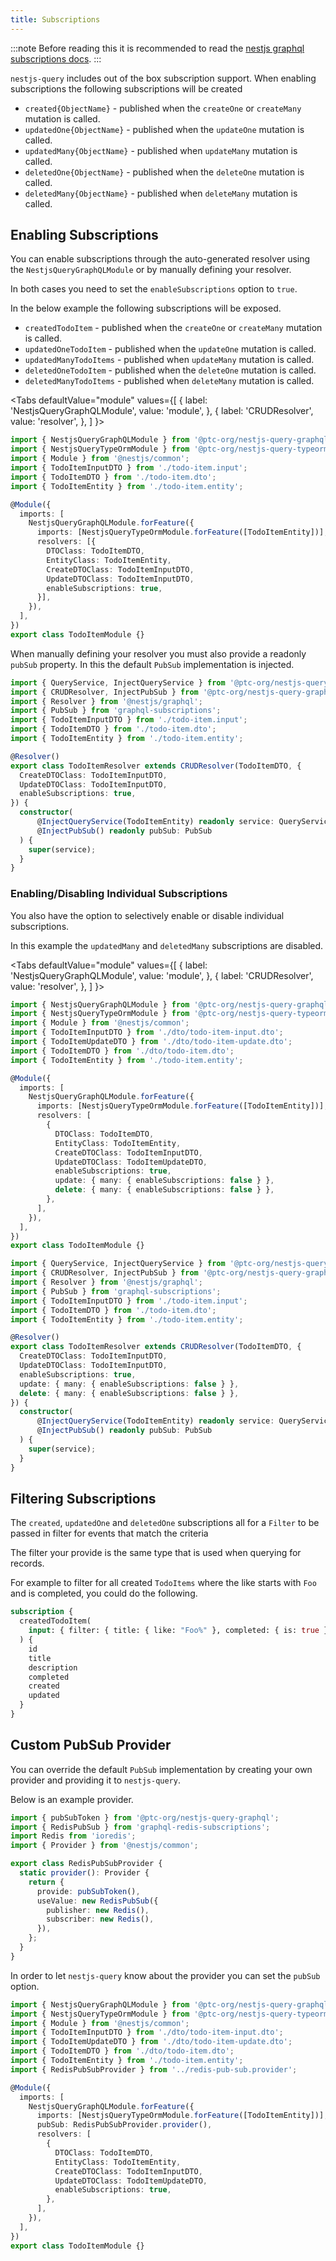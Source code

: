 ```yaml
---
title: Subscriptions
---
```



:::note
Before reading this it is recommended to read the [nestjs graphql subscriptions docs](https://docs.nestjs.com/graphql/subscriptions).
:::

`nestjs-query` includes out of the box subscription support. When enabling subscriptions the following subscriptions will be created

* `created{ObjectName}` - published when the `createOne` or `createMany` mutation is called.
* `updatedOne{ObjectName}`  - published when the `updateOne` mutation is called.
* `updatedMany{ObjectName}` - published when `updateMany` mutation is called.
* `deletedOne{ObjectName}` - published when the `deleteOne` mutation is called.
* `deletedMany{ObjectName}`  - published when `deleteMany` mutation is called.

## Enabling Subscriptions

You can enable subscriptions through the auto-generated resolver using the `NestjsQueryGraphQLModule` or by manually defining your resolver.

In both cases you need to set the `enableSubscriptions` option to `true`.

In the below example the following subscriptions will be exposed.

* `createdTodoItem` - published when the `createOne` or `createMany` mutation is called.
* `updatedOneTodoItem`  - published when the `updateOne` mutation is called.
* `updatedManyTodoItems` - published when `updateMany` mutation is called.
* `deletedOneTodoItem` - published when the `deleteOne` mutation is called.
* `deletedManyTodoItems`  - published when `deleteMany` mutation is called.

<Tabs
  defaultValue="module"
  values={[
    { label: 'NestjsQueryGraphQLModule', value: 'module', },
    { label: 'CRUDResolver', value: 'resolver', },
  ]
}>
<TabItem value="module">

```ts title="todo-item.module.ts" {17}
import { NestjsQueryGraphQLModule } from '@ptc-org/nestjs-query-graphql';
import { NestjsQueryTypeOrmModule } from '@ptc-org/nestjs-query-typeorm';
import { Module } from '@nestjs/common';
import { TodoItemInputDTO } from './todo-item.input';
import { TodoItemDTO } from './todo-item.dto';
import { TodoItemEntity } from './todo-item.entity';

@Module({
  imports: [
    NestjsQueryGraphQLModule.forFeature({
      imports: [NestjsQueryTypeOrmModule.forFeature([TodoItemEntity])],
      resolvers: [{
        DTOClass: TodoItemDTO,
        EntityClass: TodoItemEntity,
        CreateDTOClass: TodoItemInputDTO,
        UpdateDTOClass: TodoItemInputDTO,
        enableSubscriptions: true,
      }],
    }),
  ],
})
export class TodoItemModule {}
```

</TabItem>
<TabItem value="resolver">

When manually defining your resolver you must also provide a readonly `pubSub` property. In this the default `PubSub` implementation is injected.

```ts title="todo-item.resolver.ts" {13,17}
import { QueryService, InjectQueryService } from '@ptc-org/nestjs-query-core';
import { CRUDResolver, InjectPubSub } from '@ptc-org/nestjs-query-graphql';
import { Resolver } from '@nestjs/graphql';
import { PubSub } from 'graphql-subscriptions';
import { TodoItemInputDTO } from './todo-item.input';
import { TodoItemDTO } from './todo-item.dto';
import { TodoItemEntity } from './todo-item.entity';

@Resolver()
export class TodoItemResolver extends CRUDResolver(TodoItemDTO, {
  CreateDTOClass: TodoItemInputDTO,
  UpdateDTOClass: TodoItemInputDTO,
  enableSubscriptions: true,
}) {
  constructor(
      @InjectQueryService(TodoItemEntity) readonly service: QueryService<TodoItemEntity>,
      @InjectPubSub() readonly pubSub: PubSub
  ) {
    super(service);
  }
}
```

</TabItem>
</Tabs>

### Enabling/Disabling Individual Subscriptions

You also have the option to selectively enable or disable individual subscriptions.

In this example the `updatedMany` and `deletedMany` subscriptions are disabled.

<Tabs
  defaultValue="module"
  values={[
    { label: 'NestjsQueryGraphQLModule', value: 'module', },
    { label: 'CRUDResolver', value: 'resolver', },
  ]
}>
<TabItem value="module">

```ts title="todo-item.module.ts" {18-19}
import { NestjsQueryGraphQLModule } from '@ptc-org/nestjs-query-graphql';
import { NestjsQueryTypeOrmModule } from '@ptc-org/nestjs-query-typeorm';
import { Module } from '@nestjs/common';
import { TodoItemInputDTO } from './dto/todo-item-input.dto';
import { TodoItemUpdateDTO } from './dto/todo-item-update.dto';
import { TodoItemDTO } from './dto/todo-item.dto';
import { TodoItemEntity } from './todo-item.entity';

@Module({
  imports: [
    NestjsQueryGraphQLModule.forFeature({
      imports: [NestjsQueryTypeOrmModule.forFeature([TodoItemEntity])],
      resolvers: [
        {
          DTOClass: TodoItemDTO,
          EntityClass: TodoItemEntity,
          CreateDTOClass: TodoItemInputDTO,
          UpdateDTOClass: TodoItemUpdateDTO,
          enableSubscriptions: true,
          update: { many: { enableSubscriptions: false } },
          delete: { many: { enableSubscriptions: false } },
        },
      ],
    }),
  ],
})
export class TodoItemModule {}

```

</TabItem>
<TabItem value="resolver">

```ts title="todo-item.resolver.ts" {14-15}
import { QueryService, InjectQueryService } from '@ptc-org/nestjs-query-core';
import { CRUDResolver, InjectPubSub } from '@ptc-org/nestjs-query-graphql';
import { Resolver } from '@nestjs/graphql';
import { PubSub } from 'graphql-subscriptions';
import { TodoItemInputDTO } from './todo-item.input';
import { TodoItemDTO } from './todo-item.dto';
import { TodoItemEntity } from './todo-item.entity';

@Resolver()
export class TodoItemResolver extends CRUDResolver(TodoItemDTO, {
  CreateDTOClass: TodoItemInputDTO,
  UpdateDTOClass: TodoItemInputDTO,
  enableSubscriptions: true,
  update: { many: { enableSubscriptions: false } },
  delete: { many: { enableSubscriptions: false } },
}) {
  constructor(
      @InjectQueryService(TodoItemEntity) readonly service: QueryService<TodoItemEntity>,
      @InjectPubSub() readonly pubSub: PubSub
  ) {
    super(service);
  }
}
```

</TabItem>
</Tabs>

## Filtering Subscriptions

The `created`, `updatedOne` and `deletedOne` subscriptions all for a `Filter` to be passed in filter for events that match the criteria

The filter your provide is the same type that is used when querying for records.

For example to filter for all created `TodoItems` where the like starts with `Foo` and is completed, you could do the following.

```graphql
subscription {
  createdTodoItem(
    input: { filter: { title: { like: "Foo%" }, completed: { is: true } } }
  ) {
    id
    title
    description
    completed
    created
    updated
  }
}
```

## Custom PubSub Provider

You can override the default `PubSub` implementation by creating your own provider and providing it to `nestjs-query`.

Below is an example provider.

```ts title="redis-pub-sub.provider.ts"
import { pubSubToken } from '@ptc-org/nestjs-query-graphql';
import { RedisPubSub } from 'graphql-redis-subscriptions';
import Redis from 'ioredis';
import { Provider } from '@nestjs/common';

export class RedisPubSubProvider {
  static provider(): Provider {
    return {
      provide: pubSubToken(),
      useValue: new RedisPubSub({
        publisher: new Redis(),
        subscriber: new Redis(),
      }),
    };
  }
}

```

In order to let `nestjs-query` know about the provider you can set the `pubSub` option.

```ts title="todo-item/todo-item.module.ts" {14}
import { NestjsQueryGraphQLModule } from '@ptc-org/nestjs-query-graphql';
import { NestjsQueryTypeOrmModule } from '@ptc-org/nestjs-query-typeorm';
import { Module } from '@nestjs/common';
import { TodoItemInputDTO } from './dto/todo-item-input.dto';
import { TodoItemUpdateDTO } from './dto/todo-item-update.dto';
import { TodoItemDTO } from './dto/todo-item.dto';
import { TodoItemEntity } from './todo-item.entity';
import { RedisPubSubProvider } from '../redis-pub-sub.provider';

@Module({
  imports: [
    NestjsQueryGraphQLModule.forFeature({
      imports: [NestjsQueryTypeOrmModule.forFeature([TodoItemEntity])],
      pubSub: RedisPubSubProvider.provider(),
      resolvers: [
        {
          DTOClass: TodoItemDTO,
          EntityClass: TodoItemEntity,
          CreateDTOClass: TodoItemInputDTO,
          UpdateDTOClass: TodoItemUpdateDTO,
          enableSubscriptions: true,
        },
      ],
    }),
  ],
})
export class TodoItemModule {}
```
